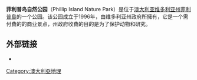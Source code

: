 {{Expand language|1=en|time=2021-02-15T17:03:34+00:00}}
'''菲利普岛自然公园'''（Phillip Island Nature Park）是位于[[澳大利亚|澳大利亚]][[维多利亚州|维多利亚州]][[菲利普島_(維多利亞州)|菲利普島]]的一个公园。该公园成立于1996年，由维多利亚州政府所擁有，它是一个需付費的的商业景点，州政府收費的目的是为了保护动物和研究。

== 外部链接 ==

* {{Official website|www.penguins.org.au}}
{{Coord|38|29|S|145|14|E|region:AU-VIC_type:landmark_source:kolossus-dewiki|display=title}}
[[Category:澳大利亞地理|Category:澳大利亞地理]]